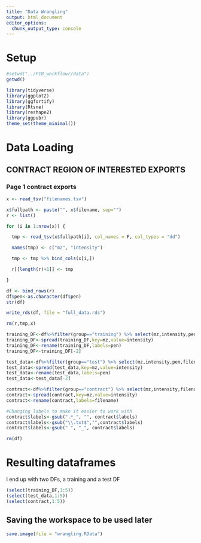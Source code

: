 ```yaml
---
title: "Data Wrangling"
output: html_document
editor_options: 
  chunk_output_type: console
---
```


# Setup

```r
#setwd("../PIB_workflowr/data")
getwd()
```

```r
library(tidyverse)
library(ggplot2)
library(ggfortify)
library(Rtsne)
library(reshape2)
library(ggpubr)
theme_set(theme_minimal())
```

# Data Loading

## CONTRACT REGION OF INTERESTED EXPORTS

### Page 1 contract exports

```r
x <- read_tsv("filenames.tsv")

x$fullpath <- paste("", x$filename, sep="")
r <- list()

for (i in 1:nrow(x)) {

  tmp <- read_tsv(x$fullpath[i], col_names = F, col_types = "dd")

  names(tmp) <- c("mz", "intensity")

  tmp <- tmp %>% bind_cols(x[i,])

  r[[length(r)+1]] <- tmp

}

df <- bind_rows(r)
df$pen<-as.character(df$pen)
str(df)

write_rds(df, file = "full_data.rds")

rm(r,tmp,x)
```


```r
training_DF<-df%>%filter(group=="training") %>% select(mz,intensity,pen,filename) 
training_DF<-spread(training_DF,key=mz,value=intensity)
training_DF<-rename(training_DF,labels=pen)
training_DF<-training_DF[-2]
```

```r
test_data<-df%>%filter(group=="test") %>% select(mz,intensity,pen,filename) 
test_data<-spread(test_data,key=mz,value=intensity)
test_data<-rename(test_data,labels=pen)
test_data<-test_data[-2]
```

```r
contract<-df%>%filter(group=="contract") %>% select(mz,intensity,filename) 
contract<-spread(contract,key=mz,value=intensity)
contract<-rename(contract,labels=filename)

#Changing labels to make it easier to work with
contract$labels<-gsub(".*_", "", contract$labels)
contract$labels<-gsub("\\.txt$","",contract$labels)
contract$labels<-gsub(" ", "_", contract$labels)
```

```r
rm(df)
```


# Resulting dataframes

I end up with two DFs, a training and a test DF

```r
(select(training_DF,1:5))
(select(test_data,1:5))
(select(contract,1:5))
```

## Saving the workspace to be used later

```r
save.image(file = "wrangling.RData")
```

